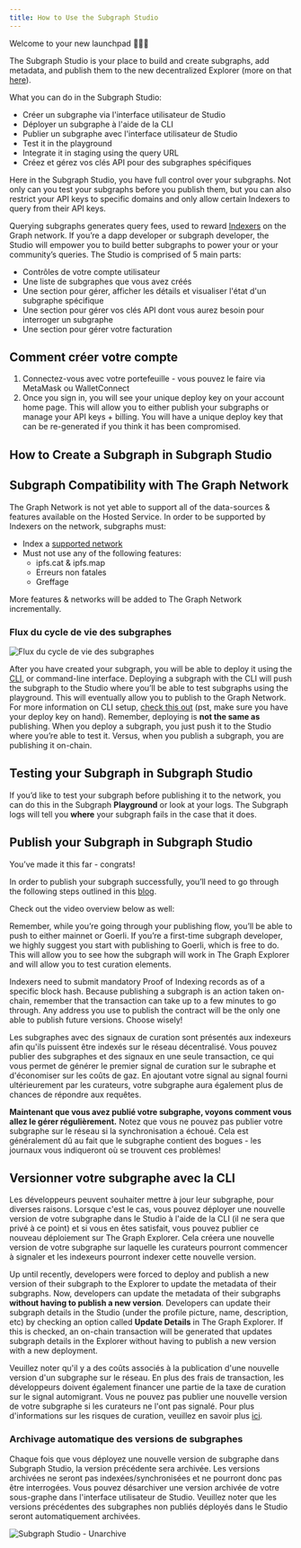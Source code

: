 ```yaml
---
title: How to Use the Subgraph Studio
---
```


Welcome to your new launchpad 👩🏽‍🚀

The Subgraph Studio is your place to build and create subgraphs, add metadata, and publish them to the new decentralized Explorer (more on that [here](/network/explorer)).

What you can do in the Subgraph Studio:

- Créer un subgraphe via l'interface utilisateur de Studio
- Déployer un subgraphe à l'aide de la CLI
- Publier un subgraphe avec l'interface utilisateur de Studio
- Test it in the playground
- Integrate it in staging using the query URL
- Créez et gérez vos clés API pour des subgraphes spécifiques

Here in the Subgraph Studio, you have full control over your subgraphs. Not only can you test your subgraphs before you publish them, but you can also restrict your API keys to specific domains and only allow certain Indexers to query from their API keys.

Querying subgraphs generates query fees, used to reward [Indexers](/network/indexing) on the Graph network. If you’re a dapp developer or subgraph developer, the Studio will empower you to build better subgraphs to power your or your community’s queries. The Studio is comprised of 5 main parts:

- Contrôles de votre compte utilisateur
- Une liste de subgraphes que vous avez créés
- Une section pour gérer, afficher les détails et visualiser l'état d'un subgraphe spécifique
- Une section pour gérer vos clés API dont vous aurez besoin pour interroger un subgraphe
- Une section pour gérer votre facturation

## Comment créer votre compte

1. Connectez-vous avec votre portefeuille - vous pouvez le faire via MetaMask ou WalletConnect
1. Once you sign in, you will see your unique deploy key on your account home page. This will allow you to either publish your subgraphs or manage your API keys + billing. You will have a unique deploy key that can be re-generated if you think it has been compromised.

## How to Create a Subgraph in Subgraph Studio

<VideoEmbed youtube="nGIFuC69bSA" />

## Subgraph Compatibility with The Graph Network

The Graph Network is not yet able to support all of the data-sources & features available on the Hosted Service. In order to be supported by Indexers on the network, subgraphs must:

- Index a [supported network](/developing/supported-networks)
- Must not use any of the following features:
  - ipfs.cat & ipfs.map
  - Erreurs non fatales
  - Greffage

More features & networks will be added to The Graph Network incrementally.

### Flux du cycle de vie des subgraphes

![Flux du cycle de vie des subgraphes](/img/subgraph-lifecycle.png)

After you have created your subgraph, you will be able to deploy it using the [CLI](https://github.com/graphprotocol/graph-cli), or command-line interface. Deploying a subgraph with the CLI will push the subgraph to the Studio where you’ll be able to test subgraphs using the playground. This will eventually allow you to publish to the Graph Network. For more information on CLI setup, [check this out](/developing/defining-a-subgraph#install-the-graph-cli) (pst, make sure you have your deploy key on hand). Remember, deploying is **not the same as** publishing. When you deploy a subgraph, you just push it to the Studio where you’re able to test it. Versus, when you publish a subgraph, you are publishing it on-chain.

## Testing your Subgraph in Subgraph Studio

If you’d like to test your subgraph before publishing it to the network, you can do this in the Subgraph **Playground** or look at your logs. The Subgraph logs will tell you **where** your subgraph fails in the case that it does.

## Publish your Subgraph in Subgraph Studio

You’ve made it this far - congrats!

In order to publish your subgraph successfully, you’ll need to go through the following steps outlined in this [blog](https://thegraph.com/blog/building-with-subgraph-studio).

Check out the video overview below as well:

<VideoEmbed youtube="HfDgC2oNnwo" />

Remember, while you’re going through your publishing flow, you’ll be able to push to either mainnet or Goerli. If you’re a first-time subgraph developer, we highly suggest you start with publishing to Goerli, which is free to do. This will allow you to see how the subgraph will work in The Graph Explorer and will allow you to test curation elements.

Indexers need to submit mandatory Proof of Indexing records as of a specific block hash. Because publishing a subgraph is an action taken on-chain, remember that the transaction can take up to a few minutes to go through. Any address you use to publish the contract will be the only one able to publish future versions. Choose wisely!

Les subgraphes avec des signaux de curation sont présentés aux indexeurs afin qu'ils puissent être indexés sur le réseau décentralisé. Vous pouvez publier des subgraphes et des signaux en une seule transaction, ce qui vous permet de générer le premier signal de curation sur le subraphe et d'économiser sur les coûts de gaz. En ajoutant votre signal au signal fourni ultérieurement par les curateurs, votre subgraphe aura également plus de chances de répondre aux requêtes.

**Maintenant que vous avez publié votre subgraphe, voyons comment vous allez le gérer régulièrement.** Notez que vous ne pouvez pas publier votre subgraphe sur le réseau si la synchronisation a échoué. Cela est généralement dû au fait que le subgraphe contient des bogues - les journaux vous indiqueront où se trouvent ces problèmes!

## Versionner votre subgraphe avec la CLI

Les développeurs peuvent souhaiter mettre à jour leur subgraphe, pour diverses raisons. Lorsque c'est le cas, vous pouvez déployer une nouvelle version de votre subgraphe dans le Studio à l'aide de la CLI (il ne sera que privé à ce point) et si vous en êtes satisfait, vous pouvez publier ce nouveau déploiement sur The Graph Explorer. Cela créera une nouvelle version de votre subgraphe sur laquelle les curateurs pourront commencer à signaler et les indexeurs pourront indexer cette nouvelle version.

Up until recently, developers were forced to deploy and publish a new version of their subgraph to the Explorer to update the metadata of their subgraphs. Now, developers can update the metadata of their subgraphs **without having to publish a new version**. Developers can update their subgraph details in the Studio (under the profile picture, name, description, etc) by checking an option called **Update Details** in The Graph Explorer. If this is checked, an on-chain transaction will be generated that updates subgraph details in the Explorer without having to publish a new version with a new deployment.

Veuillez noter qu'il y a des coûts associés à la publication d'une nouvelle version d'un subgraphe sur le réseau. En plus des frais de transaction, les développeurs doivent également financer une partie de la taxe de curation sur le signal automigrant. Vous ne pouvez pas publier une nouvelle version de votre subgraphe si les curateurs ne l'ont pas signalé. Pour plus d'informations sur les risques de curation, veuillez en savoir plus [ici](/network/curating).

### Archivage automatique des versions de subgraphes

Chaque fois que vous déployez une nouvelle version de subgraphe dans Subgraph Studio, la version précédente sera archivée. Les versions archivées ne seront pas indexées/synchronisées et ne pourront donc pas être interrogées. Vous pouvez désarchiver une version archivée de votre sous-graphe dans l'interface utilisateur de Studio. Veuillez noter que les versions précédentes des subgraphes non publiés déployés dans le Studio seront automatiquement archivées.

![Subgraph Studio - Unarchive](/img/Unarchive.png)
